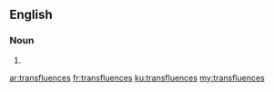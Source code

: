 ==English==

===Noun===
{{head|en|noun plural form}}

# {{plural of|transfluence|lang=en}}

[[ar:transfluences]]
[[fr:transfluences]]
[[ku:transfluences]]
[[my:transfluences]]